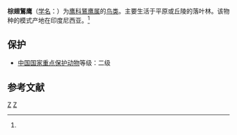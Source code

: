 {{Speciesbox
| taxon = Butastur liventer
| image = Rufous-winged Buzzard - Cambogia 9032 (15478927715).jpg
| binomial_authority = (Temminck)<ref name='id1510'>{{cite web| url =http://www.bioinfo.cn/db05/BjdwSpecies.php?action=view&id=1510| title =棕翅鵟鹰| work =《中国动物物种编目数据库》| publisher =中国科学院微生物研究所| author =中国科学院动物研究所| accessdate =2009-04-04| deadurl =yes| archiveurl =https://web.archive.org/web/20160305072529/http://www.bioinfo.cn/db05/BjdwSpecies.php?action=view&id=1510| archivedate =2016-03-05}}</ref>
}}

'''棕翅鵟鹰'''（[[学名|学名]]：{{lang|la|''Butastur liventer''}}）为[[鹰科|鹰科]][[鵟鹰属|鵟鹰属]]的[[鸟类|鸟类]]。主要生活于平原或丘陵的落叶林。该物种的模式产地在印度尼西亚。<ref name='id1510'/>

==保护==
*[[中國國家重點保護野生動物名錄|中国国家重点保护动物]]等级：二级

== 参考文献 ==
{{reflist}}
{{Taxonbar|from=Q1260037}}

[[Category:鵟鹰属|Z]]
[[Category:中国国家二级保护动物|Z]]


{{Falconiformes-stub}}